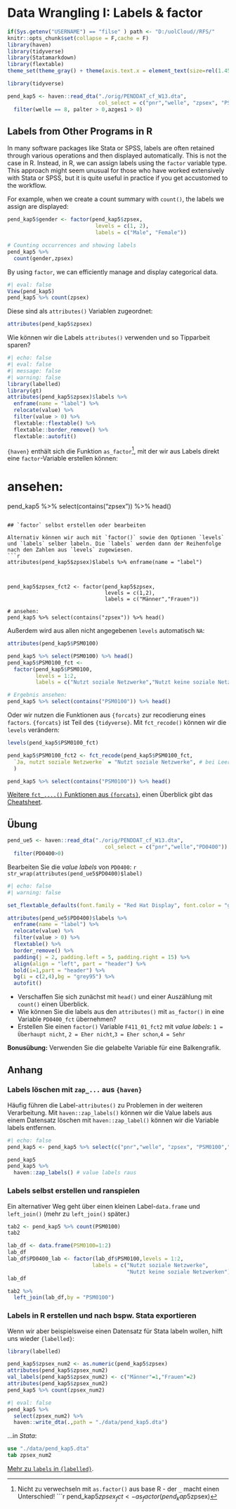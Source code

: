 # Data Wrangling I: Labels & factor {#wrang1}


```r
if(Sys.getenv("USERNAME") == "filse" ) path <- "D:/uolCloud//RFS/"
knitr::opts_chunk$set(collapse = F,cache = F)
library(haven)
library(tidyverse)
library(Statamarkdown)
library(flextable)
theme_set(theme_gray() + theme(axis.text.x = element_text(size=rel(1.45))))
```
```r
library(tidyverse)

pend_kap5 <- haven::read_dta("./orig/PENDDAT_cf_W13.dta",
                             col_select = c("pnr","welle", "zpsex", "PSM0100","azges1","palter")) %>% 
  filter(welle == 8, palter > 0,azges1 > 0)
```


## Labels from Other Programs in R

In many software packages like Stata or SPSS, labels are often retained through various operations and then displayed automatically. This is not the case in R. Instead, in R, we can assign labels using the `factor` variable type. This approach might seem unusual for those who have worked extensively with Stata or SPSS, but it is quite useful in practice if you get accustomed to the workflow.

For example, when we create a count summary with `count()`, the labels we assign are displayed:

```r
pend_kap5$gender <- factor(pend_kap5$zpsex, 
                            levels = c(1, 2), 
                            labels = c("Male", "Female"))

# Counting occurrences and showing labels
pend_kap5 %>% 
  count(gender,zpsex)
```

By using `factor`, we can efficiently manage and display categorical data.

```r
#| eval: false
View(pend_kap5)
pend_kap5 %>% count(zpsex)
```

Diese sind als `attributes()` Variablen zugeordnet:

```r
attributes(pend_kap5$zpsex)
```
Wie können wir die Labels `attributes()` verwenden und so Tipparbeit sparen?
```r
#| echo: false
#| eval: false
#| message: false
#| warning: false
library(labelled)
library(gt)
attributes(pend_kap5$zpsex)$labels %>% 
  enframe(name = "label") %>% 
  relocate(value) %>% 
  filter(value > 0) %>% 
  flextable::flextable() %>% 
  flextable::border_remove() %>% 
  flextable::autofit()
```

`{haven}` enthält sich die Funktion `as_factor`[^2], mit der wir aus Labels direkt eine `factor`-Variable erstellen können:

[^2]: Nicht zu verwechseln mit `as.factor()` aus base R - der `_` macht einen Unterschied!
```r
pend_kap5$zpsex_fct <- as_factor(pend_kap5$zpsex)

# ansehen:
pend_kap5 %>% select(contains("zpsex")) %>% head()
```

## `factor` selbst erstellen oder bearbeiten

Alternativ können wir auch mit `factor()` sowie den Optionen `levels` und `labels` selber labeln. Die `labels` werden dann der Reihenfolge nach den Zahlen aus `levels` zugewiesen.
```r
attributes(pend_kap5$zpsex)$labels %>% enframe(name = "label")



pend_kap5$zpsex_fct2 <- factor(pend_kap5$zpsex,
                               levels = c(1,2),
                               labels = c("Männer","Frauen"))

# ansehen:
pend_kap5 %>% select(contains("zpsex")) %>% head()
```



Außerdem wird aus allen nicht angegebenen `levels` automatisch `NA`:
```r
attributes(pend_kap5$PSM0100)

pend_kap5 %>% select(PSM0100) %>% head()
pend_kap5$PSM0100_fct <- 
  factor(pend_kap5$PSM0100, 
         levels = 1:2, 
         labels = c("Nutzt soziale Netzwerke","Nutzt keine soziale Netzwerken"))

# Ergebnis ansehen:
pend_kap5 %>% select(contains("PSM0100")) %>% head()
```

Oder wir nutzen die Funktionen aus `{forcats}` zur recodierung eines `factors`.
`{forcats}` ist Teil des `{tidyverse}`.
Mit `fct_recode()` können wir die `levels` verändern:
```r
levels(pend_kap5$PSM0100_fct)

pend_kap5$PSM0100_fct2 <- fct_recode(pend_kap5$PSM0100_fct,
  `Ja, nutzt soziale Netzwerke` = "Nutzt soziale Netzwerke", # bei Leerzeichen `` um die Wörter
  )
```


```r
pend_kap5 %>% select(contains("PSM0100")) %>% head()
```

[Weitere `fct_....()` Funktionen aus `{forcats}`](#fct_cats), einen Überblick gibt das [Cheatsheet](https://raw.githubusercontent.com/rstudio/cheatsheets/main/factors.pdf).

## Übung

```r
pend_ue5 <- haven::read_dta("./orig/PENDDAT_cf_W13.dta",
                               col_select = c("pnr","welle","PD0400")) %>% 
  filter(PD0400>0)
```

Bearbeiten Sie die *value labels* von `PD0400`: `r str_wrap(attributes(pend_ue5$PD0400)$label)`

```r
#| echo: false
#| warning: false

set_flextable_defaults(font.family = "Red Hat Display", font.color = "grey25", border.color = "grey25", font.size = 8, padding = .75)

attributes(pend_ue5$PD0400)$labels %>% 
  enframe(name = "label") %>% 
  relocate(value) %>% 
  filter(value > 0) %>% 
  flextable() %>% 
  border_remove() %>% 
  padding(j = 2, padding.left = 5, padding.right = 15) %>% 
  align(align = "left", part = "header") %>% 
  bold(i=1,part = "header") %>% 
  bg(i = c(2,4),bg = "grey95") %>% 
  autofit() 
```


+ Verschaffen Sie sich zunächst mit `head()` und einer Auszählung mit `count()` einen Überblick.
+ Wie können Sie die labels aus den `attributes()` mit `as_factor()` in eine Variable `PD0400_fct` übernehmen?
+ Erstellen Sie einen `factor()` Variable `F411_01_fct2` mit *value labels*: `1 = Überhaupt nicht`, `2 = Eher nicht`,`3 = Eher schon`,`4 = Sehr`

**Bonusübung:** Verwenden Sie die gelabelte Variable für eine Balkengrafik.

## Anhang

### Labels löschen mit `zap_...` aus `{haven}`

Häufig führen die Label-`attributes()` zu Problemen in der weiteren Verarbeitung.
Mit `haven::zap_labels()` können wir die Value labels aus einem Datensatz löschen mit `haven::zap_label()` können wir die Variable labels entfernen.
```r
#| echo: false
pend_kap5 <- pend_kap5 %>% select(c("pnr","welle", "zpsex", "PSM0100","azges1","palter"))
```

```r
pend_kap5
pend_kap5 %>% 
  haven::zap_labels() # value labels raus
```


### Labels selbst erstellen und ranspielen

Ein alternativer Weg geht über einen kleinen Label-`data.frame` und `left_join()` (mehr zu `left_join()` später.)

```r
tab2 <- pend_kap5 %>% count(PSM0100)
tab2
```
```r
lab_df <- data.frame(PSM0100=1:2)
lab_df
lab_df$PD0400_lab <- factor(lab_df$PSM0100,levels = 1:2,
                           labels = c("Nutzt soziale Netzwerke",
                                      "Nutzt keine soziale Netzwerken"))
lab_df
```


```r
tab2 %>% 
  left_join(lab_df,by = "PSM0100")
```

### Labels in R erstellen und nach bspw. Stata exportieren
Wenn wir aber beispielsweise einen Datensatz für Stata labeln wollen, hilft uns wieder `{labelled}`:
```r
library(labelled)
```

```r
pend_kap5$zpsex_num2 <- as.numeric(pend_kap5$zpsex)
attributes(pend_kap5$zpsex_num2)
val_labels(pend_kap5$zpsex_num2) <- c("Männer"=1,"Frauen"=2)
attributes(pend_kap5$zpsex_num2)
pend_kap5 %>% count(zpsex_num2)
```
```r
#| eval: false
pend_kap5 %>% 
  select(zpsex_num2) %>% 
  haven::write_dta(.,path = "./data/pend_kap5.dta")
```

...in *Stata*:
```stata
use "./data/pend_kap5.dta" 
tab zpsex_num2 
```

[Mehr zu `labels` in `{labelled}`](https://joseph.larmarange.net/intro_labelled.html).

<!-- factors stellen eine strukturierte Beziehung zwischen den verschiedenen Ebenen (Werten) einer kategorialen Variable her, wie z. B. Wochentage oder Antworten auf eine Frage in einer Umfrage. Auf diese Weise lässt sich leichter erkennen, wie sich ein Element zu den anderen Elementen in einer Spalte verhält. Obwohl factors wie Zeichenvektoren aussehen (und sich oft auch so verhalten), werden sie von R als Ganzzahlvektoren behandelt. Sie müssen also sehr vorsichtig sein, wenn Sie sie als Strings behandeln. -->

<!-- Einmal erstellt, können factors nur einen vordefinierten Satz von Werten enthalten, die als Ebenen bezeichnet werden. Standardmäßig sortiert R die Ebenen immer in alphabetischer Reihenfolge. Wenn Sie zum Beispiel einen Faktor mit 2 Ebenen haben: -->


